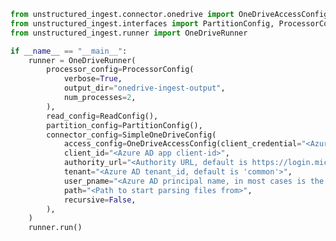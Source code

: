 ```python Python
from unstructured_ingest.connector.onedrive import OneDriveAccessConfig, SimpleOneDriveConfig
from unstructured_ingest.interfaces import PartitionConfig, ProcessorConfig, ReadConfig
from unstructured_ingest.runner import OneDriveRunner

if __name__ == "__main__":
    runner = OneDriveRunner(
        processor_config=ProcessorConfig(
            verbose=True,
            output_dir="onedrive-ingest-output",
            num_processes=2,
        ),
        read_config=ReadConfig(),
        partition_config=PartitionConfig(),
        connector_config=SimpleOneDriveConfig(
            access_config=OneDriveAccessConfig(client_credential="<Azure AD app client-id>"),
            client_id="<Azure AD app client-id>",
            authority_url="<Authority URL, default is https://login.microsoftonline.com>",
            tenant="<Azure AD tenant_id, default is 'common'>",
            user_pname="<Azure AD principal name, in most cases is the email linked to the drive>",
            path="<Path to start parsing files from>",
            recursive=False,
        ),
    )
    runner.run()
```
